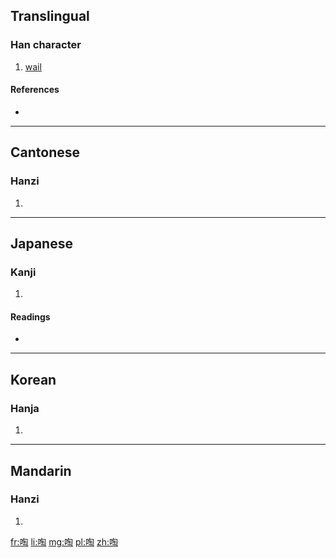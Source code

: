 ==Translingual==

===Han character===
{{Han char|rn=30|rad=口|as=08|sn=11|four=6702<sub>0</sub>|canj=口心人山 (RPOU)}}

# [[wail]]

====References====
* {{Han ref|kx=0196.020|dkj=03823|dj=0417.030|hdz=10644.070|uh=5555|ud=21845|bh=B0DE|bd=45278}}

----

==Cantonese==

===Hanzi===
{{yue-hanzi|jyut=|y=tou4}}

# {{defn|lang=yue|sort=口08}}

----

==Japanese==

===Kanji===
{{ja-kanji|grade=|rs=口08}}

# {{defn|lang=ja|sort=口08}}

====Readings====
* {{ja-readings|on=[[とう]] (tō), [[どう]] (dō)|kun=[[おしゃべり]] (oshaberi)}}

----

==Korean==

===Hanja===
{{ko-hanja|hangeul=도|rv=do|mr=to}}

# {{defn|lang=ko|sort=口08}}

----

==Mandarin==

===Hanzi===
{{cmn-hanzi|pin=[[táo]] ([[tao2]])|wg=t'ao<sup>2</sup>}}

# {{defn|lang=cmn|sort=口08}}

[[fr:啕]]
[[li:啕]]
[[mg:啕]]
[[pl:啕]]
[[zh:啕]]